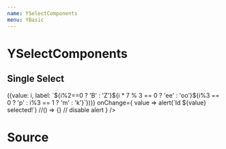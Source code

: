 ```yaml
---
name: YSelectComponents
menu: YBasic
---
```



# YSelectComponents

## Single Select

<Playground>
<YSelect
    clearable={true || 'default'}
    placeholder ={'Select...' || 'default'}
    searchable={true || 'default'}
    options={Array(200).fill().map((_, i) => ({value: i, label: `${i%2==0 ? 'B' : 'Z'}${i * 7 % 3 == 0 ? 'ee' : 'oo'}${i%3 == 0 ? 'p' : i%3 == 1 ? 'm' : 'k'}`}))}
    onChange={
        value => alert(`Id ${value} selected!`)
        //() => {} // disable alert
    }
/>
</Playground>

# Source
<SourceDisplay source={source} />